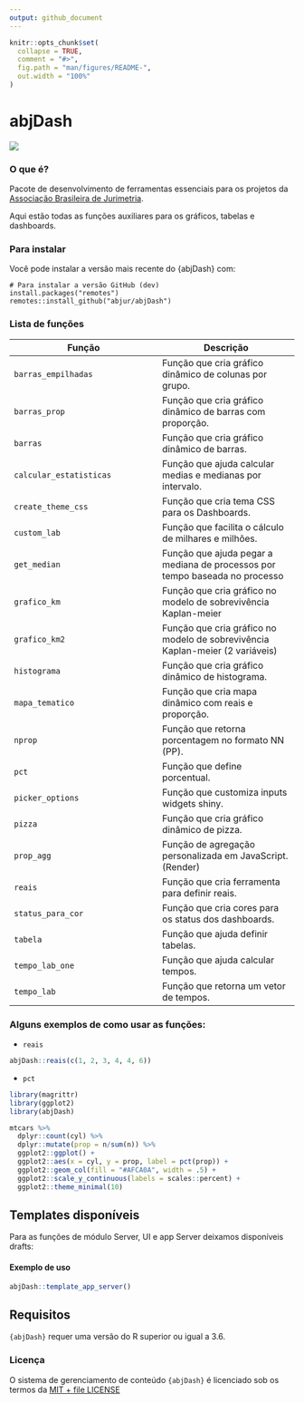 ```yaml
---
output: github_document
---
```


<!-- README.md is generated from README.Rmd. Please edit that file -->

```r
knitr::opts_chunk$set(
  collapse = TRUE,
  comment = "#>",
  fig.path = "man/figures/README-",
  out.width = "100%"
)
```

# abjDash
![](https://img.shields.io/badge/test-construction-blue)  


### O que é? 

Pacote de desenvolvimento de ferramentas essenciais para os projetos da [Associação Brasileira de Jurimetria](https://abj.org.br/). 

Aqui estão todas as funções auxiliares para os gráficos, tabelas e dashboards.  

### Para instalar

Você pode instalar a versão mais recente do {abjDash} com:
```
# Para instalar a versão GitHub (dev)
install.packages("remotes")
remotes::install_github("abjur/abjDash")
```
### Lista de funções 

Função  | Descrição
-------------|------------
`barras_empilhadas`   | Função que cria gráfico dinâmico de colunas por grupo.
`barras_prop`   | Função que cria gráfico dinâmico de barras com proporção.
 `barras` | Função que cria gráfico dinâmico de barras.
`calcular_estatisticas`   | Função que ajuda calcular medias e medianas por intervalo.
`create_theme_css`   | Função que cria tema CSS para os Dashboards. 
`custom_lab`   | Função que facilita o cálculo de milhares e milhões.
`get_median`   | Função que ajuda pegar a mediana de processos por tempo baseada no processo
`grafico_km`   | Função que cria gráfico no modelo de sobrevivência Kaplan-meier
`grafico_km2`   | Função que cria gráfico no modelo de sobrevivência Kaplan-meier (2 variáveis)
`histograma`   | Função que cria gráfico dinâmico de histograma.
`mapa_tematico`   | Função que cria mapa dinâmico com reais e proporção.
`nprop`   | Função que retorna porcentagem no formato NN (PP).
`pct`   | Função que define porcentual.
`picker_options`   | Função que customiza inputs widgets shiny.
`pizza`   | Função que cria gráfico dinâmico de pizza.
`prop_agg`   | Função de agregação personalizada em JavaScript. (Render)
`reais`   | Função que cria ferramenta para definir reais.
`status_para_cor`   | Função que cria cores para os status dos dashboards.
`tabela`   | Função que ajuda definir tabelas.
`tempo_lab_one`   | Função que ajuda calcular tempos.
`tempo_lab`   | Função que retorna um vetor de tempos.


### Alguns exemplos de como usar as funções:

- `reais`

```r
abjDash::reais(c(1, 2, 3, 4, 4, 6))
```

- `pct`

```r
library(magrittr)
library(ggplot2)
library(abjDash)

mtcars %>% 
  dplyr::count(cyl) %>% 
  dplyr::mutate(prop = n/sum(n)) %>%
  ggplot2::ggplot() +
  ggplot2::aes(x = cyl, y = prop, label = pct(prop)) +
  ggplot2::geom_col(fill = "#AFCA0A", width = .5) +
  ggplot2::scale_y_continuous(labels = scales::percent) +
  ggplot2::theme_minimal(10)

``` 



## Templates disponíveis 

Para as funções de módulo Server, UI e app Server deixamos disponíveis drafts:

#### Exemplo de uso

```r
abjDash::template_app_server()
```


## Requisitos 

`{abjDash}` requer uma versão do R superior ou igual a 3.6. 

### Licença  

O sistema de gerenciamento de conteúdo `{abjDash}` é licenciado sob os termos da [MIT + file LICENSE](https://github.com/abjur/abjDash/blob/master/LICENSE) 
